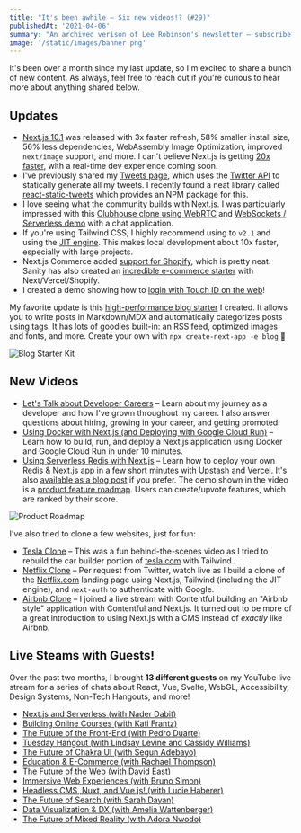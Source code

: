 ```yaml
---
title: "It's been awhile – Six new videos!? (#29)"
publishedAt: '2021-04-06'
summary: "An archived verison of Lee Robinson's newsletter – subscribe to get early access."
image: '/static/images/banner.png'
---
```


It's been over a month since my last update, so I'm excited to share a bunch of new content. As always, feel free to reach out if you're curious to hear more about anything shared below.

## Updates

- [Next.js 10.1](https://nextjs.org/blog/next-10-1) was released with 3x faster refresh, 58% smaller install size, 56% less dependencies, WebAssembly Image Optimization, improved `next/image` support, and more. I can't believe Next.js is getting [20x faster](https://twitter.com/shuding_/status/1378086219708473344), with a real-time dev experience coming soon.
- I've previously shared my [Tweets page](https://leerob.io/tweets), which uses the [Twitter API](https://www.youtube.com/watch?v=xZ9OzPQORtw) to statically generate all my tweets. I recently found a neat library called [react-static-tweets](https://github.com/transitive-bullshit/react-static-tweets) which provides an NPM package for this.
- I love seeing what the community builds with Next.js. I was particularly impressed with this [Clubhouse clone using WebRTC](https://twitter.com/leeerob/status/1367958639361818624) and [WebSockets / Serverless demo](https://twitter.com/leeerob/status/1366799967088697344) with a chat application.
- If you're using Tailwind CSS, I highly recommend using to `v2.1` and using the [JIT engine](https://blog.tailwindcss.com/tailwindcss-2-1#jit-engine-in-core). This makes local development about 10x faster, especially with large projects.
- Next.js Commerce added [support for Shopify](https://nextjs.org/blog/next-10-1#nextjs-commerce-shopify-integration), which is pretty neat. Sanity has also created an [incredible e-commerce starter](https://hull.dev/) with Next/Vercel/Shopify.
- I created a demo showing how to [login with Touch ID on the web](https://twitter.com/leeerob/status/1373807407298674692)!

My favorite update is this [high-performance blog starter](https://demo.vercel.blog/) I created. It allows you to write posts in Markdown/MDX and automatically categorizes posts using tags. It has lots of goodies built-in: an RSS feed, optimized images and fonts, and more. Create your own with `npx create-next-app -e blog` 🚀

![Blog Starter Kit](/static/images/buttondown/blog-starter.png)

## New Videos

- [Let's Talk about Developer Careers](https://youtu.be/GCRRccGUYBM) – Learn about my journey as a developer and how I've grown throughout my career. I also answer questions about hiring, growing in your career, and getting promoted!
- [Using Docker with Next.js (and Deploying with Google Cloud Run)](https://youtu.be/Pd2tVxhFnO4) – Learn how to build, run, and deploy a Next.js application using Docker and Google Cloud Run in under 10 minutes.
- [Using Serverless Redis with Next.js](https://youtu.be/FytxaSVQROc) – Learn how to deploy your own Redis & Next.js app in a few short minutes with Upstash and Vercel. It's also [available as a blog post](https://leerob.io/blog/serverless-redis-nextjs) if you prefer. The demo shown in the video is a [product feature roadmap](https://roadmap-redis.vercel.app/). Users can create/upvote features, which are ranked by their score.

![Product Roadmap](/static/images/buttondown/product-roadmap.png)

I've also tried to clone a few websites, just for fun:

- [Tesla Clone](https://twitter.com/leeerob/status/1363337403314880515) – This was a fun behind-the-scenes video as I tried to rebuild the car builder portion of [tesla.com](http://tesla.com) with Tailwind.
- [Netflix Clone](https://youtu.be/iJ_MiYEgDiM) – Per request from Twitter, watch live as I build a clone of the [Netflix.com](http://netflix.com/) landing page using Next.js, Tailwind (including the JIT engine), and `next-auth` to authenticate with Google.
- [Airbnb Clone](https://www.youtube.com/watch?v=bMRQgguzBLs) – I joined a live stream with Contentful building an "Airbnb style" application with Contentful and Next.js. It turned out to be more of a great introduction to using Next.js with a CMS instead of _exactly_ like Airbnb.

## Live Steams with Guests!

Over the past two months, I brought **13 different guests** on my YouTube live stream for a series of chats about React, Vue, Svelte, WebGL, Accessibility, Design Systems, Non-Tech Hangouts, and more!

- [Next.js and Serverless (with Nader Dabit)](https://www.youtube.com/watch?v=OeSQJbZK3UM&list=PL6bwFJ82M6FUJA9mFdAuIfQMnwgWevqUl&index=1)
- [Building Online Courses (with Kati Frantz)](https://www.youtube.com/watch?v=OCuE8qcwIjU&list=PL6bwFJ82M6FUJA9mFdAuIfQMnwgWevqUl&index=2)
- [The Future of the Front-End (with Pedro Duarte)](https://www.youtube.com/watch?v=Gw28VgyKGkw&list=PL6bwFJ82M6FUJA9mFdAuIfQMnwgWevqUl&index=3)
- [Tuesday Hangout (with Lindsay Levine and Cassidy Williams)](https://www.youtube.com/watch?v=3rFAdBhIVdI&list=PL6bwFJ82M6FUJA9mFdAuIfQMnwgWevqUl&index=4)
- [The Future of Chakra UI (with Segun Adebayo)](https://www.youtube.com/watch?v=I5xEc9t-HZg&list=PL6bwFJ82M6FUJA9mFdAuIfQMnwgWevqUl&index=5)
- [Education & E-Commerce (with Rachael Thompson)](https://www.youtube.com/watch?v=gIZV6aVWnyI&list=PL6bwFJ82M6FUJA9mFdAuIfQMnwgWevqUl&index=6)
- [The Future of the Web (with David East)](https://www.youtube.com/watch?v=KoDhsbggKG4&list=PL6bwFJ82M6FUJA9mFdAuIfQMnwgWevqUl&index=7)
- [Immersive Web Experiences (with Bruno Simon)](https://www.youtube.com/watch?v=trEwdfuZQhA&list=PL6bwFJ82M6FUJA9mFdAuIfQMnwgWevqUl&index=8)
- [Headless CMS, Nuxt, and Vue.js! (with Lucie Haberer)](https://www.youtube.com/watch?v=ev5WAypTD2E&list=PL6bwFJ82M6FUJA9mFdAuIfQMnwgWevqUl&index=9)
- [The Future of Search (with Sarah Dayan)](https://www.youtube.com/watch?v=BDBycj8ttvs&list=PL6bwFJ82M6FUJA9mFdAuIfQMnwgWevqUl&index=10)
- [Data Visualization & DX (with Amelia Wattenberger)](https://www.youtube.com/watch?v=LmfsYW0kvNE&list=PL6bwFJ82M6FUJA9mFdAuIfQMnwgWevqUl&index=11)
- [The Future of Mixed Reality (with Adora Nwodo)](https://www.youtube.com/watch?v=uGMPt39vkvs&list=PL6bwFJ82M6FUJA9mFdAuIfQMnwgWevqUl&)
